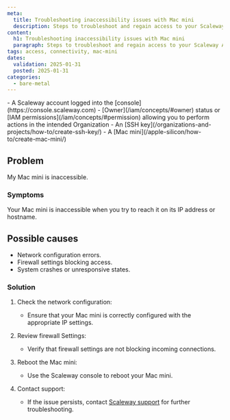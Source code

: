 ```yaml
---
meta:
  title: Troubleshooting inaccessibility issues with Mac mini
  description: Steps to troubleshoot and regain access to your Scaleway Apple Silicon Mac mini.
content:
  h1: Troubleshooting inaccessibility issues with Mac mini
  paragraph: Steps to troubleshoot and regain access to your Scaleway Apple Silicon Mac mini.
tags: access, connectivity, mac-mini
dates:
  validation: 2025-01-31
  posted: 2025-01-31
categories:
  - bare-metal
---
```


<Macro id="requirements" />
- A Scaleway account logged into the [console](https://console.scaleway.com)
- [Owner](/iam/concepts/#owner) status or [IAM permissions](/iam/concepts/#permission) allowing you to perform actions in the intended Organization
- An [SSH key](/organizations-and-projects/how-to/create-ssh-key/)
- A [Mac mini](/apple-silicon/how-to/create-mac-mini/)

## Problem
My Mac mini is inaccessible.

### Symptoms
Your Mac mini is inaccessible when you try to reach it on its IP address or hostname.

## Possible causes
- Network configuration errors.
- Firewall settings blocking access.
- System crashes or unresponsive states.

### Solution
1. Check the network configuration:
   - Ensure that your Mac mini is correctly configured with the appropriate IP settings.

2. Review firewall Settings:
   - Verify that firewall settings are not blocking incoming connections.

3. Reboot the Mac mini:
   - Use the Scaleway console to reboot your Mac mini.

4. Contact support:
   - If the issue persists, contact [Scaleway support](https://console.scaleway.com/support) for further troubleshooting.
